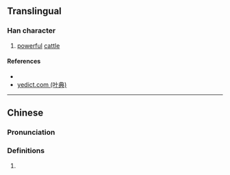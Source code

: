{{character info/new}}
==Translingual==

===Han character===
{{Han char|rn=93|rad=牛|as=09|sn=13|four=27547|canj=HQRSE|ids=⿰牛叚}}

# [[powerful]] [[cattle]]

====References====
* {{Han ref|kx=0702.180|dkj=20077|dj=1115.230|hdz=31816.150|uh=728C|ud=29324|bh=DEA6|bd=56998}}
*[http://yedict.com/htm/72/728C.htm yedict.com (叶典)]

----

==Chinese==
{{zh-forms}}

===Pronunciation===
{{zh-pron
|m=jiā
|c=gaa1
|mc=y
|oc=y
|ma=
|cat=n
}}

===Definitions===
{{zh-hanzi}}

# {{rfdef|lang=zh}}